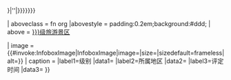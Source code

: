 <includeonly>{{Infobox
| bodyclass  = vcard

| child = {{lc:{{{embed}}}}}
| decat = yes

|titleclass = category
|title = {{#if:{{{child|{{{Child|}}}}}}|''|{{{WHS|{{{name|{{PAGENAMEBASE}}}}}}}}}}

| aboveclass = fn org
|abovestyle = padding:0.2em;background:#ddd;
| above = <!--{{Align|left|[[File:China Tourism.svg|35px|border=none|link=[[国家{{{level|}}}级旅游景区]]]]}}-->[[国家{{{level|}}}级旅游景区]]

| image      = {{#invoke:InfoboxImage|InfoboxImage|image={{{image|}}}|size={{{image_size|}}}|sizedefault=frameless|alt={{{alt|}}}}}
| caption    = {{{caption|}}}
|label1=级别
|data1={{{level|}}}
|label2=所属地区
|data2={{{district|}}}
|label3=评定时间
|data3={{{assess|}}}
}}</includeonly><noinclude>{{Documentation}}</noinclude>